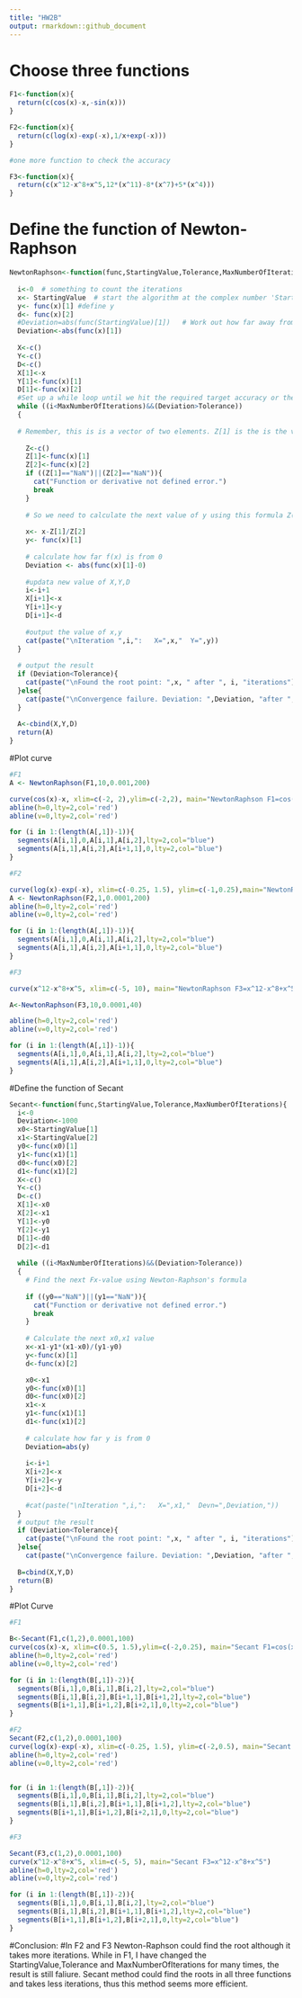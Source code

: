 ```yaml
---
title: "HW2B"
output: rmarkdown::github_document
---
```

# Choose three functions 

```r

F1<-function(x){
  return(c(cos(x)-x,-sin(x)))
}

F2<-function(x){
  return(c(log(x)-exp(-x),1/x+exp(-x)))
}

#one more function to check the accuracy

F3<-function(x){
  return(c(x^12-x^8+x^5,12*(x^11)-8*(x^7)+5*(x^4)))
}

```

# Define the function of Newton-Raphson

```r

NewtonRaphson<-function(func,StartingValue,Tolerance,MaxNumberOfIterations){
  
  i<-0  # something to count the iterations
  x<- StartingValue  # start the algorithm at the complex number 'StartingValue'
  y<- func(x)[1] #define y
  d<- func(x)[2] 
  #Deviation=abs(func(StartingValue)[1])   # Work out how far away from (0,0) func(NewZ) is.
  Deviation<-abs(func(x)[1])
  
  X<-c()
  Y<-c()
  D<-c()
  X[1]<-x
  Y[1]<-func(x)[1]
  D[1]<-func(x)[2]
  #Set up a while loop until we hit the required target accuracy or the max. number of steps
  while ((i<MaxNumberOfIterations)&&(Deviation>Tolerance))
  {
    
  # Remember, this is is a vector of two elements. Z[1] is the is the value of the function; Z[2] is its derivative
    
    Z<-c()
    Z[1]<-func(x)[1]
    Z[2]<-func(x)[2]
    if ((Z[1]=="NaN")||(Z[2]=="NaN")){
      cat("Function or derivative not defined error.")
      break
    }
    
    # So we need to calculate the next value of y using this formula Z(n+1) <- Z(n)-f(Z(n))/f'(z(n))
    
    x<- x-Z[1]/Z[2]
    y<- func(x)[1]
    
    # calculate how far f(x) is from 0
    Deviation <- abs(func(x)[1]-0)
    
    #updata new value of X,Y,D
    i<-i+1
    X[i+1]<-x
    Y[i+1]<-y
    D[i+1]<-d
    
    #output the value of x,y
    cat(paste("\nIteration ",i,":   X=",x,"  Y=",y))
  }
  
  # output the result
  if (Deviation<Tolerance){
    cat(paste("\nFound the root point: ",x, " after ", i, "iterations"))
  }else{
    cat(paste("\nConvergence failure. Deviation: ",Deviation, "after ", i, 	"iterations"))
  } 
  
  A<-cbind(X,Y,D)
  return(A)
}

```

#Plot curve 

```r

#F1
A <- NewtonRaphson(F1,10,0.001,200) 

curve(cos(x)-x, xlim=c(-2, 2),ylim=c(-2,2), main="NewtonRaphson F1=cos(x)-x")
abline(h=0,lty=2,col='red')
abline(v=0,lty=2,col='red')

for (i in 1:(length(A[,1])-1)){
  segments(A[i,1],0,A[i,1],A[i,2],lty=2,col="blue") 
  segments(A[i,1],A[i,2],A[i+1,1],0,lty=2,col="blue")
}

#F2

curve(log(x)-exp(-x), xlim=c(-0.25, 1.5), ylim=c(-1,0.25),main="NewtonRaphson F2=log(x)-exp(-x)")
A <- NewtonRaphson(F2,1,0.0001,200)
abline(h=0,lty=2,col='red')
abline(v=0,lty=2,col='red')

for (i in 1:(length(A[,1])-1)){
  segments(A[i,1],0,A[i,1],A[i,2],lty=2,col="blue") 
  segments(A[i,1],A[i,2],A[i+1,1],0,lty=2,col="blue")
}

#F3

curve(x^12-x^8+x^5, xlim=c(-5, 10), main="NewtonRaphson F3=x^12-x^8+x^5")

A<-NewtonRaphson(F3,10,0.0001,40)

abline(h=0,lty=2,col='red')
abline(v=0,lty=2,col='red')

for (i in 1:(length(A[,1])-1)){
  segments(A[i,1],0,A[i,1],A[i,2],lty=2,col="blue") 
  segments(A[i,1],A[i,2],A[i+1,1],0,lty=2,col="blue")
}

```

#Define the function of Secant

```r
Secant<-function(func,StartingValue,Tolerance,MaxNumberOfIterations){
  i<-0
  Deviation<-1000
  x0<-StartingValue[1]
  x1<-StartingValue[2]
  y0<-func(x0)[1]
  y1<-func(x1)[1]
  d0<-func(x0)[2]
  d1<-func(x1)[2]
  X<-c()
  Y<-c()
  D<-c()
  X[1]<-x0
  X[2]<-x1
  Y[1]<-y0
  Y[2]<-y1
  D[1]<-d0
  D[2]<-d1
              
  while ((i<MaxNumberOfIterations)&&(Deviation>Tolerance))
  {
    # Find the next Fx-value using Newton-Raphson's formula
    
    if ((y0=="NaN")||(y1=="NaN")){
      cat("Function or derivative not defined error.")
      break
    }
   
    # Calculate the next x0,x1 value
    x<-x1-y1*(x1-x0)/(y1-y0)
    y<-func(x)[1]
    d<-func(x)[2]

    x0<-x1
    y0<-func(x0)[1]
    d0<-func(x0)[2]
    x1<-x
    y1<-func(x1)[1]
    d1<-func(x1)[2]
    
    # calculate how far y is from 0
    Deviation=abs(y)
    
    i<-i+1
    X[i+2]<-x
    Y[i+2]<-y
    D[i+2]<-d
    
    #cat(paste("\nIteration ",i,":   X=",x1,"  Devn=",Deviation,"))
  }
  # output the result
  if (Deviation<Tolerance){
    cat(paste("\nFound the root point: ",x, " after ", i, "iterations"))
  }else{
    cat(paste("\nConvergence failure. Deviation: ",Deviation, "after ", i, 	"iterations"))}  
  
  B=cbind(X,Y,D)
  return(B)
}

```

#Plot Curve

```r
#F1

B<-Secant(F1,c(1,2),0.0001,100)
curve(cos(x)-x, xlim=c(0.5, 1.5),ylim=c(-2,0.25), main="Secant F1=cos(x)-x")
abline(h=0,lty=2,col='red')
abline(v=0,lty=2,col='red')

for (i in 1:(length(B[,1])-2)){
  segments(B[i,1],0,B[i,1],B[i,2],lty=2,col="blue") 
  segments(B[i,1],B[i,2],B[i+1,1],B[i+1,2],lty=2,col="blue") 
  segments(B[i+1,1],B[i+1,2],B[i+2,1],0,lty=2,col="blue") 
}

#F2
Secant(F2,c(1,2),0.0001,100)
curve(log(x)-exp(-x), xlim=c(-0.25, 1.5), ylim=c(-2,0.5), main="Secant F2=log(x)-exp(-x)")
abline(h=0,lty=2,col='red')
abline(v=0,lty=2,col='red')


for (i in 1:(length(B[,1])-2)){
  segments(B[i,1],0,B[i,1],B[i,2],lty=2,col="blue") 
  segments(B[i,1],B[i,2],B[i+1,1],B[i+1,2],lty=2,col="blue") 
  segments(B[i+1,1],B[i+1,2],B[i+2,1],0,lty=2,col="blue") 
}

#F3

Secant(F3,c(1,2),0.0001,100)
curve(x^12-x^8+x^5, xlim=c(-5, 5), main="Secant F3=x^12-x^8+x^5")
abline(h=0,lty=2,col='red')
abline(v=0,lty=2,col='red')

for (i in 1:(length(B[,1])-2)){
  segments(B[i,1],0,B[i,1],B[i,2],lty=2,col="blue") 
  segments(B[i,1],B[i,2],B[i+1,1],B[i+1,2],lty=2,col="blue") 
  segments(B[i+1,1],B[i+1,2],B[i+2,1],0,lty=2,col="blue") 
}

```

#Conclusion:
#In F2 and F3 Newton-Raphson could find the root although it takes more iterations. While in F1, I have changed the StartingValue,Tolerance and MaxNumberOfIterations for many times, the result is still faliure. Secant method could find the roots in all three functions and takes less iterations, thus this method seems more efficient. 